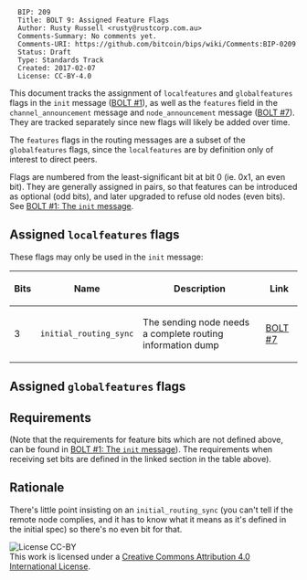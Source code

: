 <pre>
  BIP: 209
  Title: BOLT 9: Assigned Feature Flags
  Author: Rusty Russell <rusty@rustcorp.com.au>
  Comments-Summary: No comments yet.
  Comments-URI: https://github.com/bitcoin/bips/wiki/Comments:BIP-0209
  Status: Draft
  Type: Standards Track
  Created: 2017-02-07
  License: CC-BY-4.0
</pre>

This document tracks the assignment of <code>localfeatures</code> and <code>globalfeatures</code> flags in the <code>init</code> message ([[bip-0201.mediawiki|BOLT #1]]), as well as the <code>features</code> field in the <code>channel_announcement</code> message and <code>node_announcement</code> message ([[bip-0207.mediawiki|BOLT #7]]). They are tracked separately since new flags will likely be added over time.

The <code>features</code> flags in the routing messages are a subset of the <code>globalfeatures</code> flags, since the <code>localfeatures</code> are by definition only of interest to direct peers.

Flags are numbered from the least-significant bit at bit 0 (ie. 0x1, an even bit). They are generally assigned in pairs, so that features can be introduced as optional (odd bits), and later upgraded to refuse old nodes (even bits). See [[#the-init-message|BOLT #1: The <code>init</code> message]].

== Assigned <code>localfeatures</code> flags ==

These flags may only be used in the <code>init</code> message:

{|
!Bits
!Name
!Description
!Link
|-
|3
|<code>initial_routing_sync</code>
|The sending node needs a complete routing information dump
|[[bip-0207.mediawiki#initial-sync|BOLT #7]]
|}

== Assigned <code>globalfeatures</code> flags ==

== Requirements ==

(Note that the requirements for feature bits which are not defined above, can be found in [[#the-init-message|BOLT #1: The <code>init</code> message]]). The requirements when receiving set bits are defined in the linked section in the table above).

== Rationale ==

There's little point insisting on an <code>initial_routing_sync</code> (you can't tell if the remote node complies, and it has to know what it means as it's defined in the initial spec) so there's no even bit for that.

[[File:https://i.creativecommons.org/l/by/4.0/88x31.png|License CC-BY]] <br> This work is licensed under a [http://creativecommons.org/licenses/by/4.0/ Creative Commons Attribution 4.0 International License].

